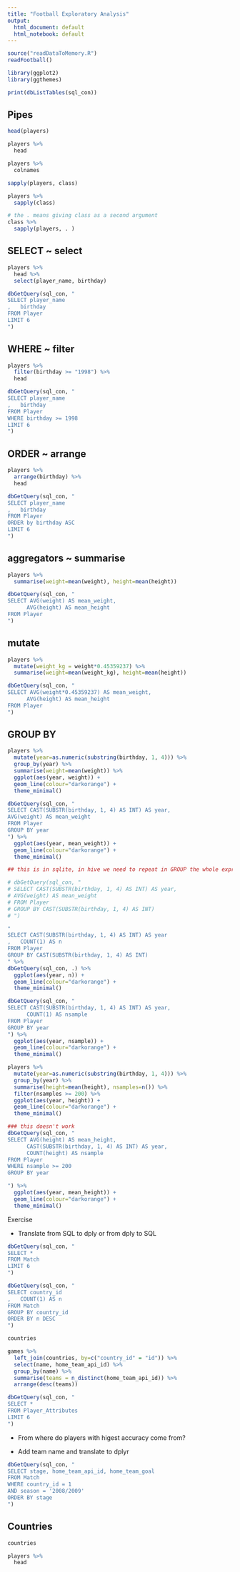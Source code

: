 ```yaml
---
title: "Football Exploratory Analysis"
output:
  html_document: default
  html_notebook: default
---
```


```r
source("readDataToMemory.R")
readFootball()

library(ggplot2)
library(ggthemes)

print(dbListTables(sql_con))
```

## Pipes

```r
head(players)

players %>%
  head
```

```r
players %>%
  colnames
```


```r
sapply(players, class)

players %>%
  sapply(class)

# the . means giving class as a second argument
class %>%
  sapply(players, . )  
```


## SELECT ~ select

```r
players %>%
  head %>%
  select(player_name, birthday)
```

```r
dbGetQuery(sql_con, "
SELECT player_name
,   birthday
FROM Player
LIMIT 6
")
```

## WHERE ~ filter

```r
players %>%
  filter(birthday >= "1998") %>%
  head
```

```r
dbGetQuery(sql_con, "
SELECT player_name
,   birthday
FROM Player
WHERE birthday >= 1998
LIMIT 6
")
```

## ORDER ~ arrange

```r
players %>%
  arrange(birthday) %>%
  head
```

```r
dbGetQuery(sql_con, "
SELECT player_name
,   birthday
FROM Player
ORDER by birthday ASC
LIMIT 6
")
```

## aggregators ~ summarise

```r
players %>%
  summarise(weight=mean(weight), height=mean(height))
```

```r
dbGetQuery(sql_con, "
SELECT AVG(weight) AS mean_weight, 
      AVG(height) AS mean_height
FROM Player
")
```

## mutate

```r
players %>%
  mutate(weight_kg = weight*0.45359237) %>%
  summarise(weight=mean(weight_kg), height=mean(height))
```

```r
dbGetQuery(sql_con, "
SELECT AVG(weight*0.45359237) AS mean_weight, 
      AVG(height) AS mean_height
FROM Player
")
```

## GROUP BY

```r
players %>%
  mutate(year=as.numeric(substring(birthday, 1, 4))) %>%
  group_by(year) %>%
  summarise(weight=mean(weight)) %>%
  ggplot(aes(year, weight)) +
  geom_line(colour="darkorange") +
  theme_minimal()
```


```r
dbGetQuery(sql_con, "
SELECT CAST(SUBSTR(birthday, 1, 4) AS INT) AS year, 
AVG(weight) AS mean_weight
FROM Player
GROUP BY year
") %>%
  ggplot(aes(year, mean_weight)) +
  geom_line(colour="darkorange") +
  theme_minimal()

## this is in sqlite, in hive we need to repeat in GROUP the whole expression 

# dbGetQuery(sql_con, "
# SELECT CAST(SUBSTR(birthday, 1, 4) AS INT) AS year, 
# AVG(weight) AS mean_weight
# FROM Player
# GROUP BY CAST(SUBSTR(birthday, 1, 4) AS INT)
# ") 

```




```r
"
SELECT CAST(SUBSTR(birthday, 1, 4) AS INT) AS year
,   COUNT(1) AS n
FROM Player
GROUP BY CAST(SUBSTR(birthday, 1, 4) AS INT) 
" %>%
dbGetQuery(sql_con, .) %>%
  ggplot(aes(year, n)) +
  geom_line(colour="darkorange") +
  theme_minimal()
```

```r
dbGetQuery(sql_con, "
SELECT CAST(SUBSTR(birthday, 1, 4) AS INT) AS year, 
      COUNT(1) AS nsample
FROM Player
GROUP BY year
") %>%
  ggplot(aes(year, nsample)) +
  geom_line(colour="darkorange") +
  theme_minimal()
```

```r
players %>%
  mutate(year=as.numeric(substring(birthday, 1, 4))) %>%
  group_by(year) %>%
  summarise(height=mean(height), nsamples=n()) %>%
  filter(nsamples >= 200) %>%
  ggplot(aes(year, height)) +
  geom_line(colour="darkorange") +
  theme_minimal()
```

```r
### this doesn't work
dbGetQuery(sql_con, "
SELECT AVG(height) AS mean_height,
      CAST(SUBSTR(birthday, 1, 4) AS INT) AS year, 
      COUNT(height) AS nsample
FROM Player
WHERE nsample >= 200
GROUP BY year

") %>%
  ggplot(aes(year, mean_height)) +
  geom_line(colour="darkorange") +
  theme_minimal()


```



Exercise

* Translate from SQL to dply or from dply to SQL
```r
dbGetQuery(sql_con, "
SELECT *
FROM Match
LIMIT 6
")
```

```r
dbGetQuery(sql_con, "
SELECT country_id
,   COUNT(1) AS n
FROM Match
GROUP BY country_id
ORDER BY n DESC
")
```
```r
countries
```


```r
games %>%
  left_join(countries, by=c("country_id" = "id")) %>%
  select(name, home_team_api_id) %>%
  group_by(name) %>%
  summarise(teams = n_distinct(home_team_api_id)) %>%
  arrange(desc(teams))
```

```r
dbGetQuery(sql_con, "
SELECT *
FROM Player_Attributes
LIMIT 6
")

```

* From where do players with higest accuracy come from?

* Add team name and translate to dplyr

```r
dbGetQuery(sql_con, "
SELECT stage, home_team_api_id, home_team_goal
FROM Match
WHERE country_id = 1
AND season = '2008/2009'
ORDER BY stage
")
```


## Countries

```r
countries
```

```r
players %>%
  head
```

